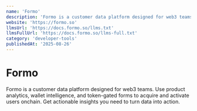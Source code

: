 ```yaml
---
name: 'Formo'
description: 'Formo is a customer data platform designed for web3 teams. Use product analytics, wallet intelligence, and token-gated forms to acquire and activate users onchain. Get actionable insights you need to turn data into action.'
website: 'https://formo.so'
llmsUrl: 'https://docs.formo.so/llms.txt'
llmsFullUrl: 'https://docs.formo.so/llms-full.txt'
category: 'developer-tools'
publishedAt: '2025-08-26'
---
```


# Formo

Formo is a customer data platform designed for web3 teams. Use product analytics, wallet intelligence, and token-gated forms to acquire and activate users onchain. Get actionable insights you need to turn data into action.
